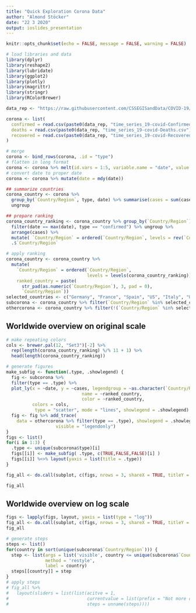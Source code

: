 ```yaml
---
title: "Quick Exploration Corona Data"
author: "Almond Stöcker"
date: "22 3 2020"
output: ioslides_presentation
---
```


```r
knitr::opts_chunk$set(echo = FALSE, message = FALSE, warning = FALSE)
```

```r
# load libraries and data
library(dplyr)
library(reshape2)
library(lubridate)
library(ggplot2)
library(plotly)
library(magrittr)
library(stringr)
library(RColorBrewer)

data_rep <- "https://raw.githubusercontent.com/CSSEGISandData/COVID-19/master/csse_covid_19_data/csse_covid_19_time_series/"

corona <- list(
  confirmed = read.csv(paste0(data_rep, "time_series_19-covid-Confirmed.csv"), check.names = FALSE),
  deaths = read.csv(paste0(data_rep, "time_series_19-covid-Deaths.csv"), check.names = FALSE),
  recovered = read.csv(paste0(data_rep, "time_series_19-covid-Recovered.csv"), check.names = FALSE)
)

# merge
corona <- bind_rows(corona, .id = "type")
# flatten in long format
corona <- corona %>% melt(id.vars = 1:5, variable.name = "date", value.name = "cases")
# convert date to proper date
corona <- corona %>% mutate(date = mdy(date))

## summarize countries
corona_country <- corona %>% 
  group_by(`Country/Region`, type, date) %>% summarise(cases = sum(cases)) %>%
  ungroup

## prepare ranking
corona_country_ranking <- corona_country %>% group_by(`Country/Region`) %>%
  filter(date == max(date), type == "confirmed") %>% ungroup %>% 
  arrange(cases) %>%
  mutate( `Country/Region` = ordered(`Country/Region`, levels = rev(`Country/Region`))) %>%
  .$`Country/Region`

# apply ranking
corona_country <- corona_country %>% 
  mutate(
    `Country/Region` = ordered(`Country/Region`, 
                               levels = levels(corona_country_ranking)),
    ranked_country = paste(
      str_pad(as.numeric(`Country/Region`), 3, pad = 0), 
      `Country/Region`))
selected_countries <- c("Germany", "France", "Spain", "US", "Italy", "United Kingdom")
subcorona <- corona_country %>% filter(`Country/Region` %in% selected_countries)
othercorona <- corona_country %>% filter(!(`Country/Region` %in% selected_countries))
```

## Worldwide overview on original scale

```r
# make repeating colors
cols <- brewer.pal(12, "Set3")[-2] %>% 
  rep(length(corona_country_ranking) %/% 11 + 1) %>% 
  head(length(corona_country_ranking))

# generate figures
make_subfig <- function(.type, .showlegend) {
  fig <- subcorona %>% 
  filter(type == .type) %>%  
  plot_ly(x = ~date, y = ~cases, legendgroup = ~as.character(`Country/Region`),
                             name = ~ranked_country,
                             color = ~ranked_country,
          colors = cols,
           type = "scatter", mode = "lines", showlegend = .showlegend)
  fig <- fig %>% add_trace(
    data = othercorona %>% filter(type == .type), showlegend = .showlegend,
                   visible = "legendonly")
}
figs <- list()
for(i in 1:3) {
  .type <- unique(subcorona$type)[i]
  figs[[i]] <- make_subfig( .type, c(TRUE,FALSE,FALSE)[i] )
  figs[[i]] %<>% layout(yaxis = list(title = .type))
}

fig_all <- do.call(subplot, c(figs, nrows = 3, shareX = TRUE, titleY = TRUE))

fig_all
```

## Worldwide overview on log scale

```r
figs <- lapply(figs, layout, yaxis = list(type = "log"))
fig_all <- do.call(subplot, c(figs, nrows = 3, shareX = TRUE, titleY = TRUE))
fig_all 
```

```r
# generate steps
steps <- list()
for(country in sort(unique(subcorona$`Country/Region`))) {
  step <- list(args = list('visible', country <= unique(subcorona$`Country/Region`)),
               method = 'restyle',
               label = country)
  steps[[country]] = step 
}
# apply steps
# fig_all %>%
#   layout(sliders = list(list(acitve = 1,
#                              currentvalue = list(prefix = "Not more confirmed than: "),
#                              steps = unname(steps))))

```

